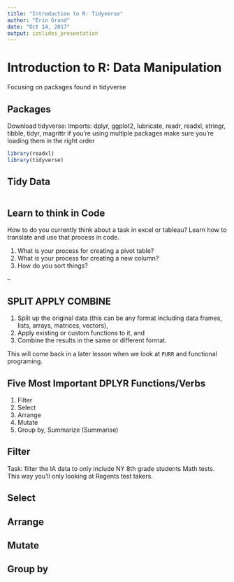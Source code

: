 ```yaml
---
title: "Introduction to R: Tidyverse"
author: "Erin Grand"
date: "Oct 14, 2017"
output: ioslides_presentation
---
```


# Introduction to R: Data Manipulation
Focusing on packages found in tidyverse


## Packages
Download tidyverse:
Imports: dplyr, ggplot2, lubricate, readr, readxl, stringr, tibble, tidyr, magrittr
if you're using multiple packages make sure you're loading them in the right order
```r
library(readxl)
library(tidyverse)
```


## Tidy Data
![]()

## Learn to think in Code
How to do you currently think about a task in excel or tableau? Learn how to translate and use that process in code.

1. What is your process for creating a pivot table?
1. What is your process for creating a new column?
1. How do you sort things?

--


## SPLIT APPLY COMBINE
1.	Split up the original data (this can be any format including data frames, lists, arrays, matrices, vectors),
2.	Apply existing or custom functions to it, and
3.	Combine the results in the same or different format.

This will come back in a later lesson when we look at `PURR` and functional programing.

##  Five Most Important DPLYR Functions/Verbs
1.	Filter
2.	Select
3.	Arrange
4.	Mutate
5.	Group by, Summarize (Summarise)


## Filter
Task: filter the IA data to only include NY 8th grade students Math tests. This way you'll only looking at Regents test takers.


## Select

## Arrange

## Mutate

## Group by